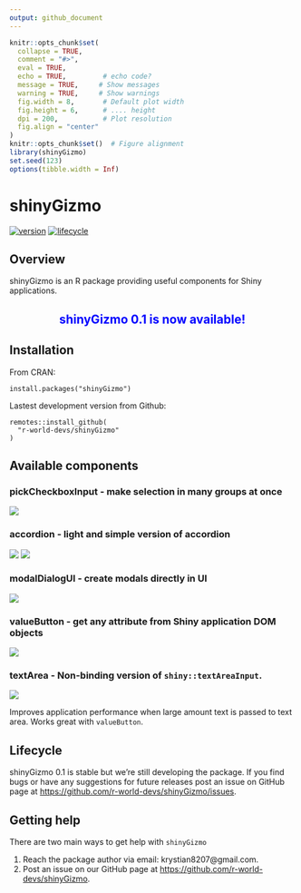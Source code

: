 ```yaml
---
output: github_document
---
```


```r
knitr::opts_chunk$set(
  collapse = TRUE,
  comment = "#>",
  eval = TRUE,        
  echo = TRUE,         # echo code?
  message = TRUE,     # Show messages
  warning = TRUE,     # Show warnings
  fig.width = 8,       # Default plot width
  fig.height = 6,      # .... height
  dpi = 200,           # Plot resolution
  fig.align = "center"
)
knitr::opts_chunk$set()  # Figure alignment   
library(shinyGizmo)
set.seed(123)
options(tibble.width = Inf)
```

# shinyGizmo

[![version](https://img.shields.io/static/v1.svg?label=github.com&message=v.0.1&color=ff69b4)](https://img.shields.io/static/v1.svg?label=github.com&message=v.0.1&color=ff69b4)
[![lifecycle](https://img.shields.io/badge/lifecycle-stable-success.svg)](https://lifecycle.r-lib.org/articles/stages.html#stable)

## Overview

shinyGizmo is an R package providing useful components for Shiny applications.

<center>
## <span style="color:blue"> shinyGizmo 0.1 is now available!</span>
</center>

## Installation

From CRAN:
```
install.packages("shinyGizmo")
```

Lastest development version from Github:
```
remotes::install_github(
  "r-world-devs/shinyGizmo"
)
```

## Available components

### pickCheckboxInput - make selection in many groups at once
![](./man/figures/pickcheckbox.gif)

### accordion - light and simple version of accordion 

![](./man/figures/accordion.gif) ![](./man/figures/accordion_enroll.gif)

### modalDialogUI - create modals directly in UI
![](./man/figures/modalui.gif)

### valueButton - get any attribute from Shiny application DOM objects
![](./man/figures/valuebutton.gif)

### textArea - Non-binding version of `shiny::textAreaInput`.
![](./man/figures/textarea.gif)

Improves application performance when large amount text is passed to text area.
Works great with `valueButton`.

## Lifecycle

shinyGizmo 0.1 is stable but we're still developing the package. 
If you find bugs or have any suggestions for future releases post an issue on GitHub page at <https://github.com/r-world-devs/shinyGizmo/issues>.

## Getting help

There are two main ways to get help with `shinyGizmo`

1. Reach the package author via email: krystian8207@gmail.com.
2. Post an issue on our GitHub page at [https://github.com/r-world-devs/shinyGizmo](https://github.com/r-world-devs/shinyGizmo/issues).
